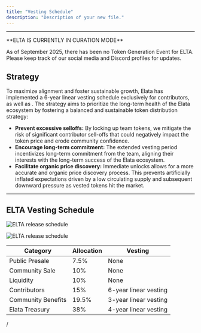 ```yaml
---
title: "Vesting Schedule"
description: "Description of your new file."
---
```


---

<Note>
  **ELTA IS CURRENTLY IN CURATION MODE**

  As of September 2025, there has been no Token Generation Event for ELTA. Please keep track of our social media and Discord profiles for updates.
</Note>

## Strategy

To maximize alignment and foster sustainable growth, Elata has implemented a 6-year linear vesting schedule exclusively for contributors, as well as . The strategy aims to prioritize the long-term health of the Elata ecosystem by fostering a balanced and sustainable token distribution strategy:

- **Prevent excessive selloffs:** By locking up team tokens, we mitigate the risk of significant contributor sell-offs that could negatively impact the token price and erode community confidence.
- **Encourage long-term commitment:** The extended vesting period incentivizes long-term commitment from the team, aligning their interests with the long-term success of the Elata ecosystem.
- **Facilitate organic price discovery:** Immediate unlocks allows for a more accurate and organic price discovery process. This prevents artificially inflated expectations driven by a low circulating supply and subsequent downward pressure as vested tokens hit the market.

---

## ELTA Vesting Schedule

<img
  src="/images/main/elta-release-light.svg"
  alt="ELTA release schedule"
  className="block dark:hidden"
/>

<img
  src="/images/main/elta-release-dark.svg"
  alt="ELTA release schedule"
  className="hidden dark:block"
/>

| **Category**       | **Allocation** | Vesting               |
| ------------------ | -------------- | --------------------- |
| Public Presale     | 7.5%           | None                  |
| Community Sale     | 10%            | None                  |
| Liquidity          | 10%            | None                  |
| Contributors       | 15%            | 6-year linear vesting |
| Community Benefits | 19.5%          | 3-year linear vesting |
| Elata Treasury     | 38%            | 4-year linear vesting |

/